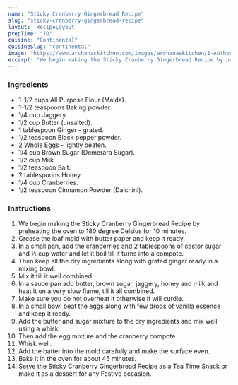---
name: "Sticky Cranberry Gingerbread Recipe"
slug: "sticky-cranberry-gingerbread-recipe"
layout: 'RecipeLayout'
prepTime: "70"
cuisine: "Continental"
cuisineSlug: "continental"
image: "https://www.archanaskitchen.com/images/archanaskitchen/1-Author/sibyl_sunitha/Sticky_Cranberry_Gingerbread_Recipe_.jpg"
excerpt: "We begin making the Sticky Cranberry Gingerbread Recipe by preheating the oven to 180 degree Celsius for 10 minutes"
---

### Ingredients

- 1-1/2 cups All Purpose Flour (Maida).
- 1-1/2 teaspoons Baking powder.
- 1/4 cup Jaggery.
- 1/2 cup Butter (unsalted).
- 1 tablespoon Ginger - grated.
- 1/2 teaspoon Black pepper powder.
- 2 Whole Eggs - lightly beaten.
- 1/4 cup Brown Sugar (Demerara Sugar).
- 1/2 cup Milk.
- 1/2 teaspoon Salt.
- 2 tablespoons Honey.
- 1/4 cup Cranberries.
- 1/2 teaspoon Cinnamon Powder (Dalchini).

### Instructions

1. We begin making the Sticky Cranberry Gingerbread Recipe by preheating the oven to 180 degree Celsius for 10 minutes.
1. Grease the loaf mold with butter paper and keep it ready.
1. In a small pan, add the cranberries and 2 tablespoons of castor sugar and ½ cup water and let it boil till it turns into a compote.
1. Then keep all the dry ingredients along with grated ginger ready in a mixing bowl.
1. Mix it till it well combined.
1. In a sauce pan add butter, brown sugar, jaggery, honey and milk and heat it on a very slow flame, till it all combined.
1. Make sure you do not overheat it otherwise it will curdle.
1. In a small bowl beat the eggs along with few drops of vanilla essence and keep it ready.
1. Add the butter and sugar mixture to the dry ingredients and mix well using a whisk.
1. Then add the egg mixture and the cranberry compote.
1. Whisk well.
1. Add the batter into the mold carefully and make the surface even.
1. Bake it in the oven for about 45 minutes.
1. Serve the Sticky Cranberry Gingerbread Recipe as a Tea Time Snack or make it as a dessert for any Festive occasion.
